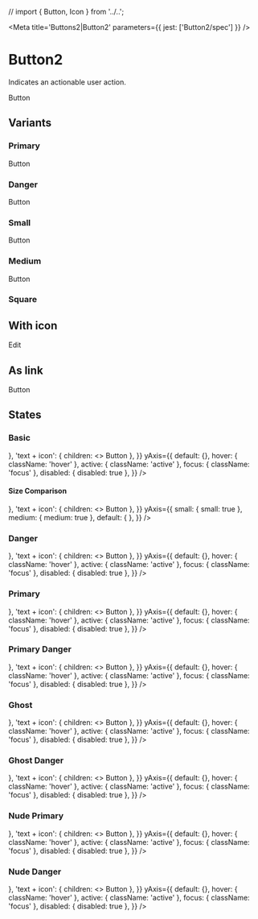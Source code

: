 
// import { Button, Icon } from '../..';

<Meta title='Buttons2|Button2' parameters={{ jest: ['Button2/spec'] }} />

# Button2

Indicates an actionable user action.

<Preview>
  <Story name='Default'>
    <Button2 onClick={action('click')}>Button</Button2>
  </Story>
</Preview>

<Props of={Button2} />

## Variants

### Primary

<Preview>
  <Story name='Primary'>
    <ButtonPrimary>Button</ButtonPrimary>
  </Story>
</Preview>

### Danger

<Preview>
  <Story name='Primary Danger'>
    <ButtonPrimaryDanger>Button</ButtonPrimaryDanger>
  </Story>
</Preview>

### Small

<Preview>
  <Story name='Small'>
    <Button2 small>Button</Button2>
  </Story>
</Preview>

### Medium

<Preview>
  <Story name='Medium'>
    <Button2 medium>Button</Button2>
  </Story>
</Preview>

### Square

<Preview>
  <Story name='Square'>
    <Button2 square>
      <Icon name='plus' size='20' />
    </Button2>
  </Story>
</Preview>

## With icon

<Preview>
  <Story name='With Icon'>
    <Button2>
      <Icon name='edit' size='16' /> Edit
    </Button2>
  </Story>
</Preview>

## As link

<Preview>
  <Story name='As Link'>
    <Button2 is='a' href='https://rocket.chat' external>Button</Button2>
  </Story>
</Preview>

## States

### Basic

<Story name='States'>
  <PropsVariationSection
    component={Button2}
    common={{ onClick: action('click') }}
    xAxis={{
      text: { children: 'Button' },
      'square + icon': { square: true, children: <Icon name='circled-arrow-down' size='20' /> },
      'text + icon': { children: <><Icon name='circled-arrow-down' size='16' /> Button</> },
    }}
    yAxis={{
      default: {},
      hover: { className: 'hover' },
      active: { className: 'active' },
      focus: { className: 'focus' },
      disabled: { disabled: true },
    }}
  />
</Story>

#### Size Comparison

<Story name='All Sizes'>
  <PropsVariationSection
    component={Button2}
    common={{ onClick: action('click') }}
    xAxis={{
      text: { children: 'Button' },
      'square + icon': { square: true, children: <Icon name='circled-arrow-down' size='16' /> },
      'text + icon': { children: <><Icon name='circled-arrow-down' size='12' /> Button</> },
    }}
    yAxis={{
      small: { small: true },
      medium: { medium: true },
      default: { },
    }}
  />
</Story>

### Danger

<Story name='States of Danger'>
  <PropsVariationSection
    component={ButtonDanger}
    common={{ onClick: action('click') }}
    xAxis={{
      text: { children: 'Button' },
      'square + icon': { square: true, children: <Icon name='circled-arrow-down' size='20' /> },
      'text + icon': { children: <><Icon name='circled-arrow-down' size='16' /> Button</> },
    }}
    yAxis={{
      default: {},
      hover: { className: 'hover' },
      active: { className: 'active' },
      focus: { className: 'focus' },
      disabled: { disabled: true },
    }}
  />
</Story>

### Primary

<Story name='States Of Primary Variant'>
  <PropsVariationSection
    component={ButtonPrimary}
    common={{ onClick: action('click') }}
    xAxis={{
      text: { children: 'Button' },
      'square + icon': { square: true, children: <Icon name='circled-arrow-down' size='20' /> },
      'text + icon': { children: <><Icon name='circled-arrow-down' size='16' /> Button</> },
    }}
    yAxis={{
      default: {},
      hover: { className: 'hover' },
      active: { className: 'active' },
      focus: { className: 'focus' },
      disabled: { disabled: true },
    }}
  />
</Story>

### Primary Danger

<Story name='States Of Primary Danger Variant'>
  <PropsVariationSection
    component={ButtonPrimaryDanger}
    common={{ onClick: action('click') }}
    xAxis={{
      text: { children: 'Button' },
      'square + icon': { square: true, children: <Icon name='circled-arrow-down' size='x20' /> },
      'text + icon': { children: <><Icon name='circled-arrow-down' size='x16' /> Button</> },
    }}
    yAxis={{
      default: {},
      hover: { className: 'hover' },
      active: { className: 'active' },
      focus: { className: 'focus' },
      disabled: { disabled: true },
    }}
  />
</Story>

### Ghost

<Story name='States Of Ghost Variant'>
  <PropsVariationSection
    component={ButtonGhost}
    common={{ onClick: action('click') }}
    xAxis={{
      text: { children: 'Button' },
      'square + icon': { square: true, children: <Icon name='circled-arrow-down' size='20' /> },
      'text + icon': { children: <><Icon name='circled-arrow-down' size='16' /> Button</> },
    }}
    yAxis={{
      default: {},
      hover: { className: 'hover' },
      active: { className: 'active' },
      focus: { className: 'focus' },
      disabled: { disabled: true },
    }}
  />
</Story>

### Ghost Danger

<Story name='States Of Ghost Danger Variant'>
  <PropsVariationSection
    component={ButtonGhostDanger}
    common={{ onClick: action('click') }}
    xAxis={{
      text: { children: 'Button' },
      'square + icon': { square: true, children: <Icon name='circled-arrow-down' size='20' /> },
      'text + icon': { children: <><Icon name='circled-arrow-down' size='16' /> Button</> },
    }}
    yAxis={{
      default: {},
      hover: { className: 'hover' },
      active: { className: 'active' },
      focus: { className: 'focus' },
      disabled: { disabled: true },
    }}
  />
</Story>

### Nude Primary

<Story name='States Of Nude Primary Variant'>
  <PropsVariationSection
    component={ButtonNudePrimary}
    common={{ onClick: action('click') }}
    xAxis={{
      text: { children: 'Button' },
      'square + icon': { square: true, children: <Icon name='circled-arrow-down' size='20' /> },
      'text + icon': { children: <><Icon name='circled-arrow-down' size='16' /> Button</> },
    }}
    yAxis={{
      default: {},
      hover: { className: 'hover' },
      active: { className: 'active' },
      focus: { className: 'focus' },
      disabled: { disabled: true },
    }}
  />
</Story>

### Nude Danger

<Story name='States Of Nude Danger Variant'>
  <PropsVariationSection
    component={ButtonNudeDanger}
    common={{ onClick: action('click') }}
    xAxis={{
      text: { children: 'Button' },
      'square + icon': { square: true, children: <Icon name='circled-arrow-down' size='20' /> },
      'text + icon': { children: <><Icon name='circled-arrow-down' size='16' /> Button</> },
    }}
    yAxis={{
      default: {},
      hover: { className: 'hover' },
      active: { className: 'active' },
      focus: { className: 'focus' },
      disabled: { disabled: true },
    }}
  />
</Story>
